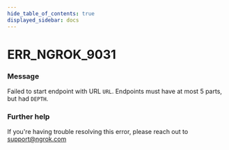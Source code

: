 ```yaml
---
hide_table_of_contents: true
displayed_sidebar: docs
---
```



# ERR_NGROK_9031

### Message
Failed to start endpoint with URL `URL`. Endpoints must have at most 5 parts, but had `DEPTH`.

<ErrorDetails error='err_ngrok_9031' />


### Further help
If you're having trouble resolving this error, please reach out to [support@ngrok.com](mailto:support@ngrok.com?subject=Help%20with%20ERR_NGROK_9031)

